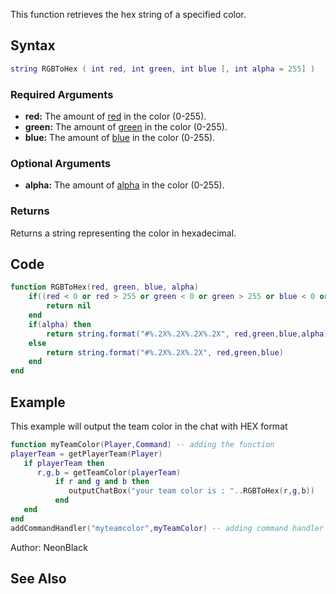{{Useful Function}}
<lowercasetitle></lowercasetitle>

This function retrieves the hex string of a specified color.

==Syntax==
<syntaxhighlight lang="lua">
string RGBToHex ( int red, int green, int blue [, int alpha = 255] )
</syntaxhighlight>

===Required Arguments=== 
* '''red:''' The amount of [http://en.wikipedia.org/wiki/RGBA_color_space red] in the color (0-255).
* '''green:''' The amount of [http://en.wikipedia.org/wiki/RGBA_color_space green] in the color (0-255).
* '''blue:''' The amount of [http://en.wikipedia.org/wiki/RGBA_color_space blue] in the color (0-255).

===Optional Arguments===
* '''alpha:''' The amount of [http://en.wikipedia.org/wiki/RGBA_color_space alpha] in the color (0-255).

===Returns===
Returns a string representing the color in hexadecimal.

==Code==
<section name="Function source" class="both" show="true">
<syntaxhighlight lang="lua">
function RGBToHex(red, green, blue, alpha)
	if((red < 0 or red > 255 or green < 0 or green > 255 or blue < 0 or blue > 255) or (alpha and (alpha < 0 or alpha > 255))) then
		return nil
	end
	if(alpha) then
		return string.format("#%.2X%.2X%.2X%.2X", red,green,blue,alpha)
	else
		return string.format("#%.2X%.2X%.2X", red,green,blue)
	end
end
</syntaxhighlight>
</section>
==Example==
<section name="Server" class="server" show="true">
This example will output the team color in the chat with HEX format
<syntaxhighlight lang="lua">
function myTeamColor(Player,Command) -- adding the function
playerTeam = getPlayerTeam(Player)
   if playerTeam then
      r,g,b = getTeamColor(playerTeam)
          if r and g and b then
             outputChatBox("your team color is : "..RGBToHex(r,g,b))
          end
   end
end
addCommandHandler("myteamcolor",myTeamColor) -- adding command handler
</syntaxhighlight>
</section>

Author: NeonBlack

==See Also==
{{Useful_Functions}}